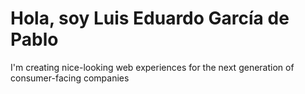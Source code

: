 # Hola, soy Luis Eduardo García de Pablo

I'm creating nice-looking web experiences for the next generation of consumer-facing companies

